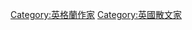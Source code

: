 {{Commonscat|Essayists from England}}

[[Category:英格蘭作家|Category:英格蘭作家]]
[[Category:英國散文家|Category:英國散文家]]